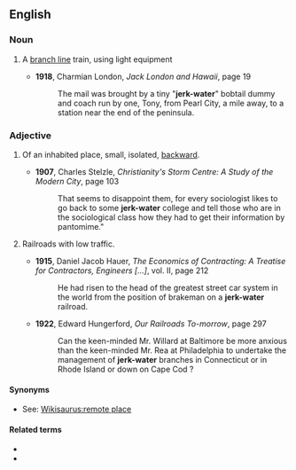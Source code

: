 ==English==

===Noun===
{{en-noun}}
# {{lb|en|railroads|pejorative}} A [[branch line]] train, using light equipment
#* '''1918''', Charmian London, ''Jack London and Hawaii'', page 19
#*: The mail was brought by a tiny "'''jerk-water'''" bobtail dummy and coach run by one, Tony, from Pearl City, a mile away, to a station near the end of the peninsula.

===Adjective===
{{en-adj}}
# {{lb|en|US|colloquial|pejorative}} Of an inhabited place, small, isolated, [[backward]].
#* '''1907''', Charles Stelzle, ''Christianity's Storm Centre: A Study of the Modern City'', page 103
#*: That seems to disappoint them, for every sociologist likes to go back to some '''jerk-water''' college and tell those who are in the sociological class how they had to get their information by pantomime."
# {{lb|en|US|colloquial|pejorative|railroads}} Railroads with low traffic.
#* '''1915''', Daniel Jacob Hauer, ''The Economics of Contracting: A Treatise for Contractors, Engineers […]'', vol. II, page 212
#*: He had risen to the head of the greatest street car system in the world from the position of brakeman on a '''jerk-water''' railroad.
#* '''1922''', Edward Hungerford, ''Our Railroads To-morrow'', page 297
#*: Can the keen-minded Mr. Willard at Baltimore be more anxious than the keen-minded Mr. Rea at Philadelphia to undertake the management of '''jerk-water''' branches in Connecticut or in Rhode Island or down on Cape Cod ?

====Synonyms====
* See: [[Wikisaurus:remote place]]

====Related terms====
* {{l|en|jerk water}}
* {{l|en|jerkwater}}